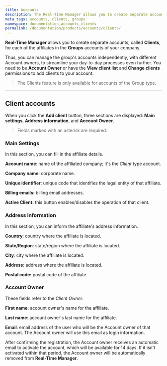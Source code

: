 ```yaml
---
title: Accounts
description: The Real-Time Manager allows you to create separate accounts, called Clients, for each of the affiliates in your group of companies.
meta_tags: accounts, clients, groups
namespace: documentation_accounts_clients
permalink: /documentation/products/accounts/clients/
---
```


**Real-Time Manager** allows you to create separate accounts, called **Clients**, for each of the affiliates in the **Groups** accounts of your company.

Thus, you can manage the group's accounts independently, with different Account owners, to streamline your day-to-day processes even further. You need to be **Account Owner** or have the **View client list** and **Change clients** permissions to add clients to your account.

> The Clients feature is only available for accounts of the Group type.

---

## Client accounts

When you click the **Add client** button, three sections are displayed: **Main settings**, **Address information**, and **Account Owner**.

> Fields marked with an asterisk are required.

### Main Settings

In this section, you can fill in the affiliate details.

**Account name**: name of the affiliated company; it's the *Client* type account.

**Company name**: corporate name.

**Unique identifier**: unique code that identifies the legal entity of that affiliate.

**Billing emails:** billing email addresses.

**Active Client:** this button enables/disables the operation of that client.

### Address Information

In this section, you can inform the affiliate's address information.

**Country**: country where the affiliate is located.

**State/Region**: state/region where the affiliate is located.

**City**: city where the affiliate is located.

**Address:** address where the affiliate is located.

**Postal code:** postal code of the affiliate.

### Account Owner

These fields refer to the *Client Owner*.

**First name**: account owner's name for the affiliate.

**Last name**: account owner's last name for the affiliate.

**Email**: email address of the user who will be the Account owner of that account. The Account owner will use this email as login information.

After confirming the registration, the Account owner receives an automatic email to activate the account, which will be available for 14 days. If it isn't activated within that period, the Account owner will be automatically removed from **Real-Time Manager**.
